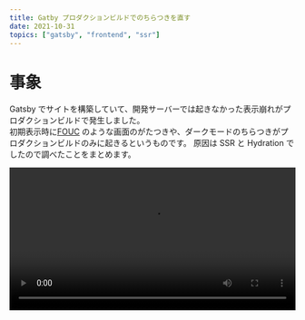 ```yaml
---
title: Gatby プロダクションビルドでのちらつきを直す
date: 2021-10-31
topics: ["gatsby", "frontend", "ssr"]
---
```



# 事象

Gatsby でサイトを構築していて、開発サーバーでは起きなかった表示崩れがプロダクションビルドで発生しました。  
初期表示時に[FOUC](https://en.wikipedia.org/wiki/Flash_of_unstyled_content) のような画面のがたつきや、ダークモードのちらつきがプロダクションビルドのみに起きるというものです。
原因は SSR と Hydration でしたので調べたことをまとめます。

<video width="100%" controls src={flashing} />

# 再現

[example](https://github.com/devongovett/rsp-gatsby)を clone して yarn build && yarn serve

# 環境

```zsh
npx gatsby info

  System:
    OS: Linux 5.4 Debian GNU/Linux 10 (buster) 10 (buster)
    CPU: (8) arm64 unknown
    Shell: 5.7.1 - /usr/bin/zsh
  Binaries:
    Node: 16.10.0 - ~/.anyenv/envs/nodenv/versions/16.10.0/bin/node
    Yarn: 1.22.11 - ~/.anyenv/envs/nodenv/versions/16.10.0/bin/yarn
    npm: 7.24.1 - ~/.anyenv/envs/nodenv/versions/16.10.0/bin/npm
  Browsers:
    Firefox: 78.15.0esr
  npmPackages:
    gatsby: ^4.0.2 => 4.0.2
    gatsby-plugin-image: ^2.0.0 => 2.0.0
    gatsby-plugin-layout: ^3.0.0 => 3.0.0
    gatsby-plugin-mdx: ^3.0.0 => 3.0.0
    gatsby-plugin-sharp: ^4.0.1 => 4.0.1
    gatsby-remark-copy-linked-files: ^5.0.0 => 5.0.0
    gatsby-remark-images: ^6.0.0 => 6.0.0
    gatsby-source-filesystem: ^4.0.0 => 4.0.0
    gatsby-transformer-yaml: ^4.0.0 => 4.0.0
```

# 本題

gatsby のビルドプロセスはの違いは[ドキュメント](https://www.gatsbyjs.com/docs/conceptual/overview-of-the-gatsby-build-process/#understanding-gatsby-develop-runtime) の通りです。
ざっくり言うと `gatsby build` では全てのページの HTML をビルド時 SSR(SSG) し、[Hydration](https://www.gatsbyjs.com/docs/conceptual/react-hydration/) を通してクライアントサイドに React アプリを引き継ぎますが、
`gatsby develop` では SSR しませんので全てのレンダリングがクライアントサイドで行われます。
これは SSR 全般に言えることだと思いますが、レンダリングを行うのはサーバーサイド(この場合 Node.js 環境)なのでレンダリング時にクライアントの情報は分かりません。(window オブジェクトや CSS MediaQuery 等。["シュレディンガーのユーザー"](https://www.joshwcomeau.com/react/the-perils-of-rehydration/#schrodingers-user) )

`window` や デバイス情報に依存したコードが含まれている場合、SSR された HTML は完全ではないので `two-pass` レンダーによって完了します。

> Gatsby does a two-pass render for HTML. It loops through your pages first rendering only the body and then takes the result body HTML string and passes it as the body prop to your html.js to complete the render.
> source: https://www.gatsbyjs.com/docs/reference/config-files/gatsby-ssr/#onRenderBody

これがちらつきの原因となり得ます。
開発サーバーでは全てのレンダリングをクライアントサイドで行うので問題は起きなかったという訳です。

今回僕は Adobe のデザインシステムである Spectrum の `React Spectrum` を使用していて、
Theming とかは全てお任せしていたわけですが、Spectrum のカラーテーマは [`preferes-color-scheme` メディアクエリに従います。](https://react-spectrum.adobe.com/react-spectrum/theming.html#color-schemes)
当然 SSR 時は検出できませんので、[設定は遅延されます。](https://react-spectrum.adobe.com/react-spectrum/ssr.html#ssr-provider)
結果、ダークモードが設定された OS でリクエストした場合、SSR で生成された明るいテーマの HTM が表示されたあとに、dark テーマで再レンダーされる最悪の表示になっていました。

# 解決策

React Spectrum は`color-scheme`以外にもロケールによってフォントファミリーだったり、`any-pointer` でアクセシビリティ対応とかしてくれてるっぽいのでその辺のデフォルト値を設定することでとりあえず解決しました。
(基本的に PC からのアクセスを想定しているので、デフォルト値を PC 用に設定した)
カラーモードは諦めました。

```jsx
<Provider
  theme={darkTheme}
  colorScheme="dark"
  scale="medium"
  locale="ja-JP"
  breakpoints={{ S: 0, M: 768, L: 1024 }}
/>
```

他には[こちら](https://www.joshwcomeau.com/react/the-perils-of-rehydration/#the-solution) の通り DOM にマウントされる前は何も render しない(SSR 時には何もレンダリングしない)というワークアラウンドもあるようですが、
初期表示を高速にできるメリットは失われますね。SEO は詳しく無いので SEO への影響は分かりません。

`prefers-color-scheme`クエリで OS のカラーモード設定に従うのは良いプラクティスだと思うのですが、SSR とはトレードオフということですかね。
(レスポンシブのちらつき等も)

develop モードでも SSR するようなフラグが追加されている？みたいです。
https://github.com/gatsbyjs/gatsby/discussions/28138

